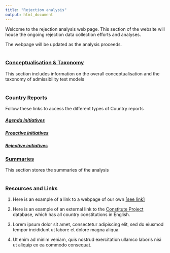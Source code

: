 ```yaml
---
title: "Rejection analysis"
output: html_document
---
```


Welcome to the rejection analysis web page. This section of the website will house the ongoing rejection data collection efforts and analyses. 

The webpage will be updated as the analysis proceeds.
<br/><br/>

### <a href="https://fmendez72.github.io/lidd/Liddpages/rejection/concept/concept_home.html" target="_blank">Conceptualisation & Taxonomy</a>
This section includes information on the overall conceptualisation and the taxonomy of admissibility test models 
<br/><br/>


### Country Reports
Follow these links to access the different types of Country reports

##### <a href="https://fmendez72.github.io/lidd/Liddpages/rejection/agenda/agenda_home.html" target="_blank">Agenda Initiatives</a>

##### <a href="https://fmendez72.github.io/lidd/Liddpages/rejection/proactive/proactive_home.html" target="_blank">Proactive initiatives</a>   
##### <a href="https://fmendez72.github.io/lidd/Liddpages/rejection/rejective/rejective_home.html" target="_blank">Rejective initiatives</a>


### <a href="https://fmendez72.github.io/lidd/Liddpages/rejection/concept/summary_home.html" target="_blank">Summaries</a>
This section stores the summaries of the analysis
<br/><br/>


### Resources and Links

1. Here is an example of a link to a webpage of our own <a href="https://fmendez72.github.io/lidd/Liddpages/ConceptualMap.html" target="_blank">[see link]</a>

2. Here is an example of an external link to the <a href="https://www.constituteproject.org/search?lang=en" target="_blank">Constitute Project</a> database, which has all country constitutions in English.   

3. Lorem ipsum dolor sit amet, consectetur adipiscing elit, sed do eiusmod tempor incididunt ut labore et dolore magna aliqua. 

4. Ut enim ad minim veniam, quis nostrud exercitation ullamco laboris nisi ut aliquip ex ea commodo consequat.
